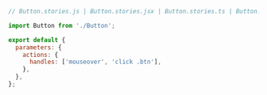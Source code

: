 ```js
// Button.stories.js | Button.stories.jsx | Button.stories.ts | Button.stories.tsx

import Button from './Button';

export default {
  parameters: {
    actions: {
      handles: ['mouseover', 'click .btn'],
    },
  },
};
```
